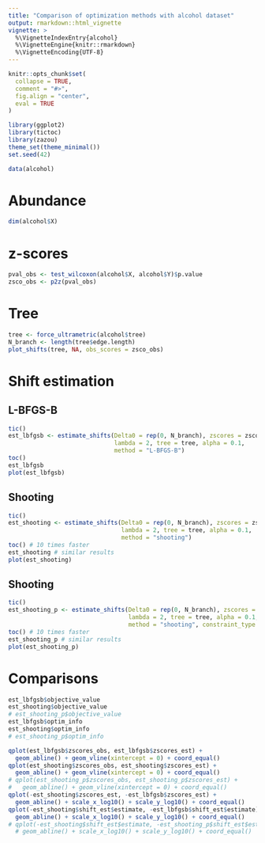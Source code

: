 ```yaml
---
title: "Comparison of optimization methods with alcohol dataset"
output: rmarkdown::html_vignette
vignette: >
  %\VignetteIndexEntry{alcohol}
  %\VignetteEngine{knitr::rmarkdown}
  %\VignetteEncoding{UTF-8}
---
```


```r
knitr::opts_chunk$set(
  collapse = TRUE,
  comment = "#>", 
  fig.align = "center",
  eval = TRUE
)
```

```r
library(ggplot2)
library(tictoc)
library(zazou)
theme_set(theme_minimal())
set.seed(42)
```


```r
data(alcohol)
```

# Abundance 

```r
dim(alcohol$X)
```


# z-scores

```r
pval_obs <- test_wilcoxon(alcohol$X, alcohol$Y)$p.value
zsco_obs <- p2z(pval_obs)
```

# Tree

```r
tree <- force_ultrametric(alcohol$tree)
N_branch <- length(tree$edge.length)
plot_shifts(tree, NA, obs_scores = zsco_obs)
```

# Shift estimation

## L-BFGS-B


```r
tic()
est_lbfgsb <- estimate_shifts(Delta0 = rep(0, N_branch), zscores = zsco_obs,
                              lambda = 2, tree = tree, alpha = 0.1,
                              method = "L-BFGS-B")
toc()
est_lbfgsb
plot(est_lbfgsb)
```

## Shooting 

```r
tic()
est_shooting <- estimate_shifts(Delta0 = rep(0, N_branch), zscores = zsco_obs,
                                lambda = 2, tree = tree, alpha = 0.1,
                                method = "shooting")
toc() # 10 times faster
est_shooting # similar results
plot(est_shooting)
```

## Shooting 

```r
tic()
est_shooting_p <- estimate_shifts(Delta0 = rep(0, N_branch), zscores = zsco_obs,
                                  lambda = 2, tree = tree, alpha = 0.1,
                                  method = "shooting", constraint_type = "yhat")
toc() # 10 times faster
est_shooting_p # similar results
plot(est_shooting_p)
```

# Comparisons


```r
est_lbfgsb$objective_value
est_shooting$objective_value
# est_shooting_p$objective_value
est_lbfgsb$optim_info
est_shooting$optim_info
# est_shooting_p$optim_info
```


```r
qplot(est_lbfgsb$zscores_obs, est_lbfgsb$zscores_est) +
  geom_abline() + geom_vline(xintercept = 0) + coord_equal()
qplot(est_shooting$zscores_obs, est_shooting$zscores_est) +
  geom_abline() + geom_vline(xintercept = 0) + coord_equal()
# qplot(est_shooting_p$zscores_obs, est_shooting_p$zscores_est) +
#   geom_abline() + geom_vline(xintercept = 0) + coord_equal()
qplot(-est_shooting$zscores_est, -est_lbfgsb$zscores_est) +
  geom_abline() + scale_x_log10() + scale_y_log10() + coord_equal()
qplot(-est_shooting$shift_est$estimate, -est_lbfgsb$shift_est$estimate) +
  geom_abline() + scale_x_log10() + scale_y_log10() + coord_equal()
# qplot(-est_shooting$shift_est$estimate, -est_shooting_p$shift_est$estimate) +
  # geom_abline() + scale_x_log10() + scale_y_log10() + coord_equal()
```


